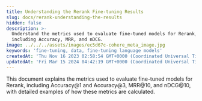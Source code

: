```yaml
---
title: Understanding the Rerank Fine-tuning Results
slug: docs/rerank-understanding-the-results
hidden: false
description: >-
  Understand the metrics used to evaluate fine-tuned models for Rerank,
  including Accuracy, MRR, and nDCG.
image: ../../../assets/images/ec5d67c-cohere_meta_image.jpg
keywords: 'fine-tuning, data, fine-tuning language models'
createdAt: 'Thu Nov 16 2023 02:58:54 GMT+0000 (Coordinated Universal Time)'
updatedAt: 'Fri Mar 15 2024 04:42:19 GMT+0000 (Coordinated Universal Time)'
---
```

This document explains the metrics used to evaluate fine-tuned models for Rerank, including Accuracy@1 and Accuracy@3, MRR@10, and nDCG@10, with detailed examples of how these metrics are calculated.
